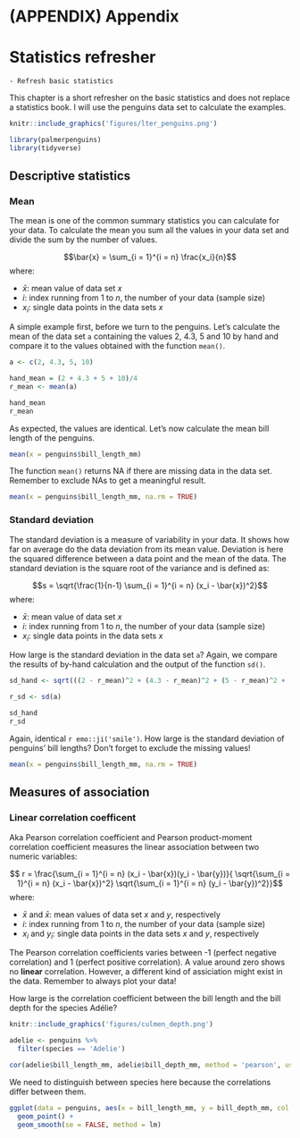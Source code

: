 # (APPENDIX) Appendix {-}
# Statistics refresher {#stat-background}

```block
- Refresh basic statistics
```

This chapter is a short refresher on the basic statistics and does not replace a statistics book. I will use the penguins data set to calculate the examples.

```r
knitr::include_graphics('figures/lter_penguins.png')
```

```r
library(palmerpenguins)
library(tidyverse)
```


## Descriptive statistics
### Mean
The mean is one of the common summary statistics you can calculate for your data. To calculate the mean you sum all the values in your data set and divide the sum by the number of values.

$$\bar{x} = \sum_{i = 1}^{i = n} \frac{x_i}{n}$$
where:

- $\bar{x}$: mean value of data set $x$
- $i$: index running from 1 to $n$, the number of your data (sample size)
- $x_i$: single data points in the data sets $x$

A simple example first, before we turn to the penguins. Let's calculate the mean of the data set `a` containing the values 2, 4.3, 5 and 10 by hand and compare it to the values obtained with the function `mean()`.
```r
a <- c(2, 4.3, 5, 10)

hand_mean = (2 + 4.3 + 5 + 10)/4
r_mean <- mean(a)

hand_mean
r_mean
```
As expected, the values are identical. Let's now calculate the mean bill length of the penguins.

```r
mean(x = penguins$bill_length_mm)
```
The function `mean()` returns NA if there are missing data in the data set. Remember to exclude NAs to get a meaningful result.
```r
mean(x = penguins$bill_length_mm, na.rm = TRUE)
```


### Standard deviation
The standard deviation is a measure of variability in your data. It shows how far on average do the data deviation from its mean value. Deviation is here the squared difference between a data point and the mean of the data. The standard deviation is the square root of the variance and is defined as:

$$s = \sqrt{\frac{1}{n-1} \sum_{i = 1}^{i = n} (x_i - \bar{x})^2}$$
where:

- $\bar{x}$: mean value of data set $x$
- $i$: index running from 1 to $n$, the number of your data (sample size)
- $x_i$: single data points in the data sets $x$


How large is the standard deviation in the data set `a`? Again, we compare the results of by-hand calculation and the output of the function `sd()`.
```r
sd_hand <- sqrt(((2 - r_mean)^2 + (4.3 - r_mean)^2 + (5 - r_mean)^2 + (10 - r_mean)^2)/(4 - 1))

r_sd <- sd(a)

sd_hand
r_sd
```
Again, identical `r emo::ji('smile')`. How large is the standard deviation of penguins' bill lengths? Don't forget to exclude the missing values!
```r
mean(x = penguins$bill_length_mm, na.rm = TRUE)
```


## Measures of association
### Linear correlation coefficent
Aka Pearson correlation coefficient and Pearson product-moment correlation coefficient measures the linear association between two numeric variables:

$$ r = \frac{\sum_{i = 1}^{i = n} (x_i - \bar{x})(y_i - \bar{y})}{ \sqrt{\sum_{i = 1}^{i = n} (x_i - \bar{x})^2} \sqrt{\sum_{i = 1}^{i = n} (y_i - \bar{y})^2}}$$
where:

- $\bar{x}$ and $\bar{x}$: mean values of data set $x$ and $y$, respectively
- $i$: index running from 1 to $n$, the number of your data (sample size)
- $x_i$ and $y_i$: single data points in the data sets $x$ and $y$, respectively

The Pearson correlation coefficients varies between -1 (perfect negative correlation) and 1 (perfect positive correlation). A value around zero shows no **linear** correlation. However, a different kind of assiciation might exist in the data. Remember to always plot your data!

How large is the correlation coefficient between the bill length and the bill depth for the species Adélie?
```r
knitr::include_graphics('figures/culmen_depth.png')
```

```r
adelie <- penguins %>% 
  filter(species == 'Adelie')

cor(adelie$bill_length_mm, adelie$bill_depth_mm, method = 'pearson', use = 'pairwise.complete.obs')
```

We need to distinguish between species here because the correlations differ between them.
```r
ggplot(data = penguins, aes(x = bill_length_mm, y = bill_depth_mm, col = species)) +
  geom_point() +
  geom_smooth(se = FALSE, method = lm)
```

